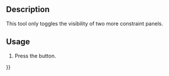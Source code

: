 <languages/>
<translate>

<!--T:1-->
{{Docnav
|[[Assembly3_ConstraintSymmetric|Symmetric]]
|
|[[Assembly3_Workbench|Assembly3]]
|IconL=Assembly_ConstraintSymmetric.svg
|
|IconC=Assembly3_workbench_icon.svg
}}

<!--T:2-->
{{GuiCommand
|Name=Assembly3 ConstraintMore
|Icon=Assembly_ConstraintMore.svg
|Workbenches=[[Assembly3_Workbench|Assembly3]]
}}

== Description == <!--T:3-->

<!--T:4-->
This tool only toggles the visibility of two more constraint panels.

== Usage == <!--T:5--> 

<!--T:6-->
# Press the {{Button|[[Image:Assembly_ConstraintMore.svg|16px]] [[Assembly3_ConstraintMore|More]]}} button.


<!--T:7-->
{{Docnav
|[[Assembly3_ConstraintSymmetric|Symmetric]]
|
|[[Assembly3_Workbench|Assembly3]]
|IconL=Assembly_ConstraintSymmetric.svg
|
|IconC=Assembly3_workbench_icon.svg
}}

</translate>
{{Userdocnavi{{#translation:}}}}